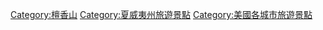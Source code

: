 {{Commons category|Visitor attractions in Honolulu, Hawaii}}

[[Category:檀香山|Category:檀香山]]
[[Category:夏威夷州旅遊景點|Category:夏威夷州旅遊景點]]
[[Category:美國各城市旅遊景點|Category:美國各城市旅遊景點]]